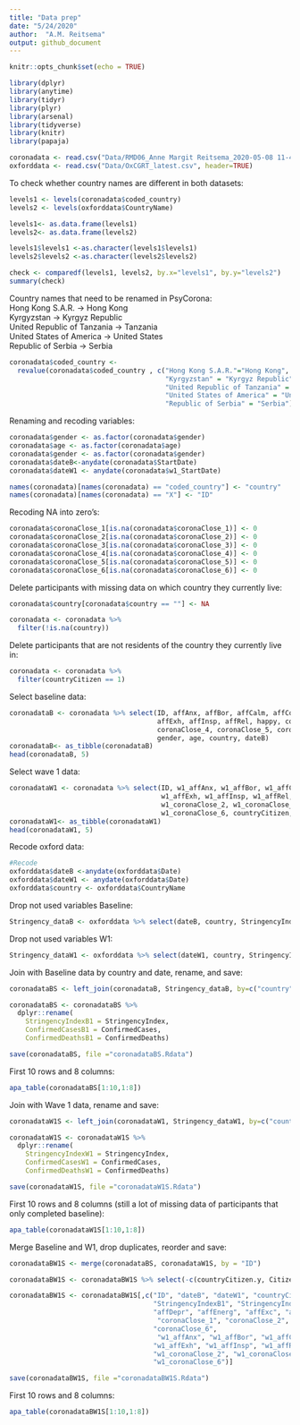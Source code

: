 ```yaml
---
title: "Data prep"
date: "5/24/2020"
author:  "A.M. Reitsema"
output: github_document
---
```


```r
knitr::opts_chunk$set(echo = TRUE)
```

```r
library(dplyr)
library(anytime)
library(tidyr)
library(plyr)
library(arsenal)
library(tidyverse)
library(knitr)
library(papaja)
```

```r
coronadata <- read.csv("Data/RMD06_Anne Margit Reitsema_2020-05-08 11-48 CEST.csv", header=TRUE)
oxforddata <- read.csv("Data/OxCGRT_latest.csv", header=TRUE)
```

To check whether country names are different in both datasets:
```r
levels1 <- levels(coronadata$coded_country)
levels2 <- levels(oxforddata$CountryName)

levels1<- as.data.frame(levels1)
levels2<- as.data.frame(levels2)

levels1$levels1 <-as.character(levels1$levels1)
levels2$levels2 <-as.character(levels2$levels2)

check <- comparedf(levels1, levels2, by.x="levels1", by.y="levels2")
summary(check)
```

Country names that need to be renamed in PsyCorona:  
Hong Kong S.A.R. -> Hong Kong  
Kyrgyzstan -> Kyrgyz Republic  
United Republic of Tanzania -> Tanzania  
United States of America -> United States  
Republic of Serbia -> Serbia  

```r
coronadata$coded_country <- 
  revalue(coronadata$coded_country , c("Hong Kong S.A.R."="Hong Kong", 
                                       "Kyrgyzstan" = "Kyrgyz Republic",
                                       "United Republic of Tanzania" = "Tanzania", 
                                       "United States of America" = "United States",
                                       "Republic of Serbia" = "Serbia"))
```

Renaming and recoding variables:
```r
coronadata$gender <- as.factor(coronadata$gender)
coronadata$age <- as.factor(coronadata$age)
coronadata$gender <- as.factor(coronadata$gender)
coronadata$dateB<-anydate(coronadata$StartDate)
coronadata$dateW1 <- anydate(coronadata$w1_StartDate)

names(coronadata)[names(coronadata) == "coded_country"] <- "country"
names(coronadata)[names(coronadata) == "X"] <- "ID"
```

Recoding NA into zero's:
```r
coronadata$coronaClose_1[is.na(coronadata$coronaClose_1)] <- 0
coronadata$coronaClose_2[is.na(coronadata$coronaClose_2)] <- 0
coronadata$coronaClose_3[is.na(coronadata$coronaClose_3)] <- 0
coronadata$coronaClose_4[is.na(coronadata$coronaClose_4)] <- 0
coronadata$coronaClose_5[is.na(coronadata$coronaClose_5)] <- 0
coronadata$coronaClose_6[is.na(coronadata$coronaClose_6)] <- 0
```

Delete participants with missing data on which country they currently live:
```r
coronadata$country[coronadata$country == ""] <- NA

coronadata <- coronadata %>%
  filter(!is.na(country))
```

Delete participants that are not residents of the country they currently live in:
```r
coronadata <- coronadata %>%
  filter(countryCitizen == 1)
```

Select baseline data:
```r
coronadataB <- coronadata %>% select(ID, affAnx, affBor, affCalm, affContent, affDepr, affEnerg, affExc, affNerv,
                                     affExh, affInsp, affRel, happy, coronaClose_1, coronaClose_2, coronaClose_3,
                                     coronaClose_4, coronaClose_5, coronaClose_6, countryCitizen, Citizen,
                                     gender, age, country, dateB)
coronadataB<- as_tibble(coronadataB)
head(coronadataB, 5)
```

Select wave 1 data:
```r
coronadataW1 <- coronadata %>% select(ID, w1_affAnx, w1_affBor, w1_affCalm, w1_affDepr, w1_affEnerg, w1_affNerv,
                                      w1_affExh, w1_affInsp, w1_affRel, w1_affAng, w1_affLov, w1_coronaClose_1, 
                                      w1_coronaClose_2, w1_coronaClose_3, w1_coronaClose_4, w1_coronaClose_5, 
                                      w1_coronaClose_6, countryCitizen, Citizen, gender, age, country, dateW1)
coronadataW1<- as_tibble(coronadataW1)
head(coronadataW1, 5)
```

Recode oxford data:
```r
#Recode 
oxforddata$dateB <-anydate(oxforddata$Date)
oxforddata$dateW1 <- anydate(oxforddata$Date)
oxforddata$country <- oxforddata$CountryName
```

Drop not used variables Baseline:
```r
Stringency_dataB <- oxforddata %>% select(dateB, country, StringencyIndex, ConfirmedCases, ConfirmedDeaths)
```

Drop not used variables W1:
```r
Stringency_dataW1 <- oxforddata %>% select(dateW1, country, StringencyIndex, ConfirmedCases, ConfirmedDeaths)
```

Join with Baseline data by country and date, rename, and save:
```r
coronadataBS <- left_join(coronadataB, Stringency_dataB, by=c("country", "dateB"))

coronadataBS <- coronadataBS %>%
  dplyr::rename(
    StringencyIndexB1 = StringencyIndex,
    ConfirmedCasesB1 = ConfirmedCases,
    ConfirmedDeathsB1 = ConfirmedDeaths)

save(coronadataBS, file ="coronadataBS.Rdata")
```

First 10 rows and 8 columns:
```r
apa_table(coronadataBS[1:10,1:8])
```

Join with Wave 1 data, rename and save:
```r
coronadataW1S <- left_join(coronadataW1, Stringency_dataW1, by=c("country", "dateW1"))

coronadataW1S <- coronadataW1S %>%
  dplyr::rename(
    StringencyIndexW1 = StringencyIndex,
    ConfirmedCasesW1 = ConfirmedCases,
    ConfirmedDeathsW1 = ConfirmedDeaths)

save(coronadataW1S, file ="coronadataW1S.Rdata")
```

First 10 rows and 8 columns (still a lot of missing data of participants that only completed baseline):
```r
apa_table(coronadataW1S[1:10,1:8])
```

Merge Baseline and W1, drop duplicates, reorder and save:
```r
coronadataBW1S <- merge(coronadataBS, coronadataW1S, by = "ID")

coronadataBW1S <- coronadataBW1S %>% select(-c(countryCitizen.y, Citizen.y, country.y, gender.y, age.y))

coronadataBW1S <- coronadataBW1S[,c("ID", "dateB", "dateW1", "countryCitizen.x", "Citizen.x", "country.x", "gender.x", "age.x",
                                    "StringencyIndexB1", "StringencyIndexW1", "affAnx", "affBor", "affCalm", "affContent", 
                                    "affDepr", "affEnerg", "affExc", "affNerv", "affExh", "affInsp", "affRel", "happy",
                                     "coronaClose_1", "coronaClose_2", "coronaClose_3", "coronaClose_4", "coronaClose_5", 
                                    "coronaClose_6",
                                     "w1_affAnx", "w1_affBor", "w1_affCalm", "w1_affDepr", "w1_affEnerg", "w1_affNerv",
                                    "w1_affExh", "w1_affInsp", "w1_affRel", "w1_affAng", "w1_affLov", "w1_coronaClose_1", 
                                    "w1_coronaClose_2", "w1_coronaClose_3", "w1_coronaClose_4", "w1_coronaClose_5", 
                                    "w1_coronaClose_6")]

save(coronadataBW1S, file ="coronadataBW1S.Rdata")
```

First 10 rows and 8 columns:
```r
apa_table(coronadataBW1S[1:10,1:8])
```

